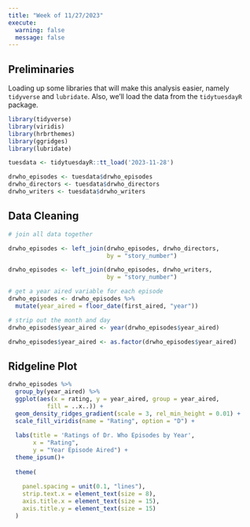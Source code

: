 ---
title: "Week of 11/27/2023"
execute: 
  warning: false
  message: false
---

## Preliminaries

Loading up some libraries that will make this analysis easier, namely `tidyverse` and `lubridate`. Also, we'll load the data from the `tidytuesdayR` package.

```{r}
library(tidyverse)
library(viridis)
library(hrbrthemes)
library(ggridges)
library(lubridate)

tuesdata <- tidytuesdayR::tt_load('2023-11-28')

drwho_episodes <- tuesdata$drwho_episodes
drwho_directors <- tuesdata$drwho_directors
drwho_writers <- tuesdata$drwho_writers
```

## Data Cleaning

```{r}
# join all data together

drwho_episodes <- left_join(drwho_episodes, drwho_directors, 
                            by = "story_number")

drwho_episodes <- left_join(drwho_episodes, drwho_writers, 
                            by = "story_number")

# get a year aired variable for each episode
drwho_episodes <- drwho_episodes %>% 
  mutate(year_aired = floor_date(first_aired, "year"))

# strip out the month and day
drwho_episodes$year_aired <- year(drwho_episodes$year_aired)

drwho_episodes$year_aired <- as.factor(drwho_episodes$year_aired)

```

## Ridgeline Plot

```{r}
drwho_episodes %>% 
  group_by(year_aired) %>% 
  ggplot(aes(x = rating, y = year_aired, group = year_aired,
           fill = ..x..)) +
  geom_density_ridges_gradient(scale = 3, rel_min_height = 0.01) +
  scale_fill_viridis(name = "Rating", option = "D") +
  
  labs(title = 'Ratings of Dr. Who Episodes by Year',
       x = "Rating",
       y = "Year Episode Aired") +
  theme_ipsum()+
  
  theme(
    
    panel.spacing = unit(0.1, "lines"),
    strip.text.x = element_text(size = 8),
    axis.title.x = element_text(size = 15),
    axis.title.y = element_text(size = 15)
  )
```

